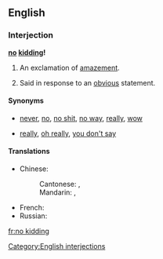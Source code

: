 ==English==

===Interjection===
'''[[no]] [[kidding]]!'''

# {{colloquial}} An exclamation of [[amazement]].
# {{colloquial|sarcastic}} Said in response to an [[obvious]] statement.

====Synonyms====
* {{sense|amazement}} [[never]], [[no]], [[no shit]], [[no way]], [[really]], [[wow]]
* {{sense|response to the obvious}} [[really]], [[oh really]], [[you don't say]]

====Translations====
{{trans-top|(idiomatic) really? ; no kidding! ; Is that so?}}
* Chinese:
*: Cantonese: {{tø|yue|講真？！|sc=Hant}}, {{tø|yue|讲真？！|tr=gong2 zan1?!|sc=Hant}}
*: Mandarin: {{t|zh|當真？！|sc=Hani}}, {{t|zh|当真|tr=dàngzhēn?!|alt=当真？！|sc=Hani}}
{{trans-mid}}
* French: {{t|fr|sans blague}}
* Russian: {{t|ru|неужели|tr=neužéli?|alt=неужели?|sc=Cyrl}}
{{trans-bottom}}

[[Category:English interjections]]

[[fr:no kidding]]